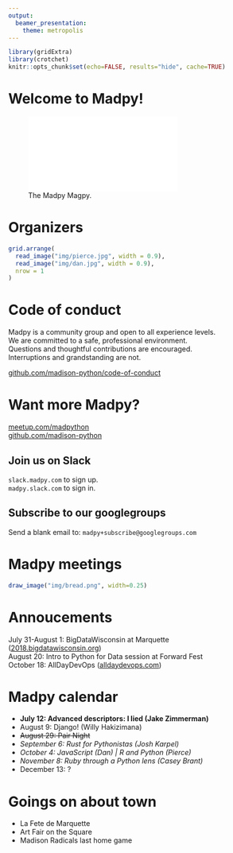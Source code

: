 ```yaml
---
output:
  beamer_presentation:
    theme: metropolis
---
```

```r
library(gridExtra)
library(crotchet)
knitr::opts_chunk$set(echo=FALSE, results="hide", cache=TRUE)
```

# Welcome to Madpy!

![The Madpy Magpy.](img/madpy-logo.pdf)

# Organizers

```r
grid.arrange(
  read_image("img/pierce.jpg", width = 0.9),
  read_image("img/dan.jpg", width = 0.9),
  nrow = 1
)
```

# Code of conduct

Madpy is a community group and open to all experience levels.  
We are committed to a safe, professional environment.  
Questions and thoughtful contributions are encouraged.  
Interruptions and grandstanding are not.

[github.com/madison-python/code-of-conduct](https://github.com/madison-python/code-of-conduct)

# Want more Madpy?

[meetup.com/madpython](https://www.meetup.com/madpython/)  
[github.com/madison-python](https://github.com/madison-python)

\bigskip

## Join us on Slack

\bigskip

`slack.madpy.com` to sign up.  
`madpy.slack.com` to sign in.

\bigskip

## Subscribe to our googlegroups

\bigskip

Send a blank email to: `madpy+subscribe@googlegroups.com`

# Madpy meetings

```r
draw_image("img/bread.png", width=0.25)
```

# Annoucements

July 31-August 1: BigDataWisconsin at Marquette ([2018.bigdatawisconsin.org](https://2018.bigdatawisconsin.org))  
August 20: Intro to Python for Data session at Forward Fest  
October 18: AllDayDevOps ([alldaydevops.com](https://alldaydevops.com))

# Madpy calendar

- **July 12: Advanced descriptors: I lied (Jake Zimmerman)**
- August 9: Django! (Willy Hakizimana)
- <s>August 29: Pair Night</s>
- _September 6: Rust for Pythonistas (Josh Karpel)_
- _October 4: JavaScript (Dan) | R and Python (Pierce)_
- _November 8: Ruby through a Python lens (Casey Brant)_
- December 13: ?

# Goings on about town

- La Fete de Marquette
- Art Fair on the Square
- Madison Radicals last home game
